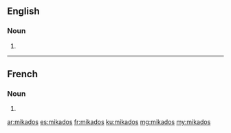 ==English==

===Noun===
{{head|en|plural}}

# {{plural of|mikado|lang=en}}

----

==French==

===Noun===
{{head|fr|plural|g=?}}

# {{plural of|mikado|lang=fr}}

[[ar:mikados]]
[[es:mikados]]
[[fr:mikados]]
[[ku:mikados]]
[[mg:mikados]]
[[my:mikados]]